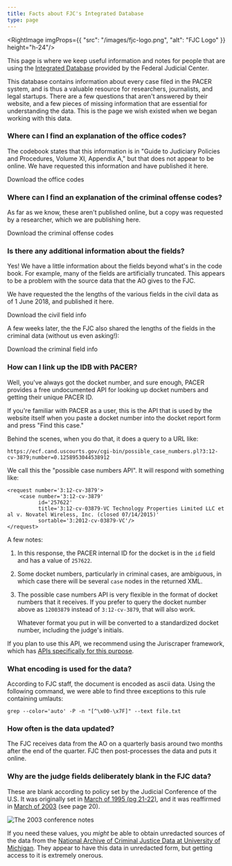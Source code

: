 ```yaml
---
title: Facts about FJC's Integrated Database
type: page
---
```


<RightImage imgProps={{
   "src": "/images/fjc-logo.png",
   "alt": "FJC Logo"
}} height="h-24"/>


<p className="lead">This page is where we keep useful information and notes for people that are using the <a href="https://www.fjc.gov/research/idb">Integrated Database</a> provided by the Federal Judicial Center.</p>

This database contains information about every case filed in the PACER system, and is thus a valuable resource for researchers, journalists, and legal startups. There are a few questions that aren't answered by their website, and a few pieces of missing information that are essential for understanding the data. This is the page we wish existed when we began working with this data.


### Where can I find an explanation of the office codes?

The codebook states that this information is in "Guide to Judiciary Policies and Procedures, Volume XI, Appendix A," but that does not appear to be online. We have requested this information and have published it here.

<PurpleButton size="lg" href="/xlsx/fjc/integrated-database/office-codes.xlsx">Download the office codes</PurpleButton>


### Where can I find an explanation of the criminal offense codes?

As far as we know, these aren't published online, but a copy was requested by a researcher, which we are publishing here.

<PurpleButton size="lg" href="/xlsx/fjc/integrated-database/criminal-offense-codes.xlsx">Download the criminal offense codes</PurpleButton>


### Is there any additional information about the fields?

Yes! We have a little information about the fields beyond what's in the code book. For example, many of the fields are artificially truncated. This appears to be a problem with the source data that the AO gives to the FJC. 

We have requested the the lengths of the various fields in the civil data as of 1 June 2018, and published it here.

<PurpleButton size="lg"  href="/xlsx/fjc/integrated-database/cv88on-field-lengths.xlsx">Download the civil field info</PurpleButton>

A few weeks later, the the FJC also shared the lengths of the fields in the criminal data (without us even asking!):

<PurpleButton size="lg"  href="/xlsx/fjc/integrated-database/cr96on-field-lengths.xlsx">Download the criminal field info</PurpleButton>
 

### How can I link up the IDB with PACER?

Well, you've always got the docket number, and sure enough, PACER provides a free undocumented API for looking up docket numbers and getting their unique PACER ID.

If you're familiar with PACER as a user, this is the API that is used by the website itself when you paste a docket number into the docket report form and press "Find this case."

Behind the scenes, when you do that, it does a query to a URL like:

    
    https://ecf.cand.uscourts.gov/cgi-bin/possible_case_numbers.pl?3:12-cv-3879;number=0.1258953044538912
    
We call this the "possible case numbers API". It will respond with something like:

    <request number='3:12-cv-3879'>
        <case number='3:12-cv-3879' 
              id='257622' 
              title='3:12-cv-03879-VC Technology Properties Limited LLC et al v. Novatel Wireless, Inc. (closed 07/14/2015)' 
              sortable='3:2012-cv-03879-VC'/>
    </request>

A few notes:

1. In this response, the PACER internal ID for the docket is in the `id` field and has a value of `257622`.

1. Some docket numbers, particularly in criminal cases, are ambiguous, in which case there will be several `case` nodes in the returned XML.

1. The possible case numbers API is very flexible in the format of docket numbers that it receives. If you prefer to query the docket number above as `12003879` instead of `3:12-cv-3879`, that will also work. 

    Whatever format you put in will be converted to a standardized docket number, including the judge's initials.

If you plan to use this API, we recommend using the Juriscraper framework, which has [APIs specifically for this purpose][possible].


### What encoding is used for the data?

According to FJC staff, the document is encoded as ascii data. Using the following command, we were able to find three exceptions to this rule containing umlauts:
    
    grep --color='auto' -P -n "[^\x00-\x7F]" --text file.txt
     
        
### How often is the data updated?

The FJC receives data from the AO on a quarterly basis around two months after the end of the quarter. FJC then post-processes the data and puts it online.


### Why are the judge fields deliberately blank in the FJC data?

These are blank according to policy set by the Judicial Conference of the U.S. It was originally set in [March of 1995 (pg 21-22)][031995], and it was reaffirmed in [March of 2003][032003] (see page 20).

<div className="text-center">
    <img src="/images/judge-specific-data.png"
         alt="The 2003 conference notes"
         className="img-responsive border"/>
</div>

If you need these values, you *might* be able to obtain unredacted sources of the data from the [National Archive of Criminal Justice Data at University of Michigan][nacjd]. They appear to have this data in unredacted form, but getting access to it is extremely onerous.


    
    
[031995]: /pdf/judicial-conference-proceedings/1995-03.pdf 
[032003]: /pdf/judicial-conference-proceedings/2003-03.pdf
[possible]: https://github.com/freelawproject/juriscraper/blob/master/juriscraper/pacer/hidden_api.py#L13
[nacjd]: https://www.icpsr.umich.edu/icpsrweb/NACJD/series/72/studies
